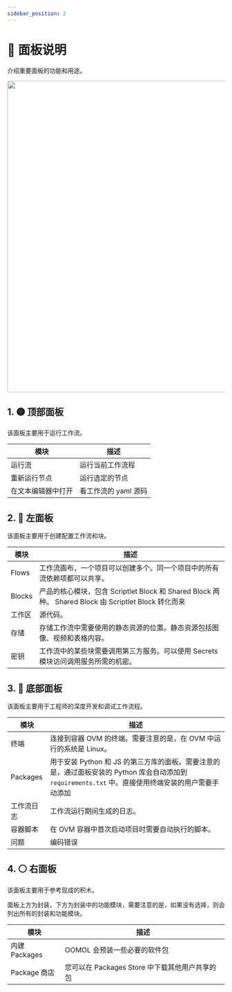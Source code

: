 ```yaml
---
sidebar_position: 2
---
```



# 📝 面板说明

介绍重要面板的功能和用途。

<img src={panel} width="720" />

## 1. 🟡 顶部面板

该面板主要用于运行工作流。

| 模块               | 描述                 |
| ------------------ | -------------------- |
| 运行流             | 运行当前工作流程     |
| 重新运行节点       | 运行选定的节点       |
| 在文本编辑器中打开 | 看工作流的 yaml 源码 |

## 2. 🔴 左面板

该面板主要用于创建配置工作流和块。

| 模块   | 描述                                                                                                 |
| ------ | ---------------------------------------------------------------------------------------------------- |
| Flows  | 工作流画布，一个项目可以创建多个。同一个项目中的所有流依赖项都可以共享。                             |
| Blocks | 产品的核心模块，包含 Scriptlet Block 和 Shared Block 两种。 Shared Block 由 Scriptlet Block 转化而来 |
| 工作区 | 源代码。                                                                                             |
| 存储   | 存储工作流中需要使用的静态资源的位置。静态资源包括图像、视频和表格内容。                             |
| 密钥   | 工作流中的某些块需要调用第三方服务。可以使用 Secrets 模块访问调用服务所需的机密。                    |

## 3. 🔵 底部面板

该面板主要用于工程师的深度开发和调试工作流程。

| 模块       | 描述                                                                                                                                                 |
| ---------- | ---------------------------------------------------------------------------------------------------------------------------------------------------- |
| 终端       | 连接到容器 OVM 的终端。需要注意的是，在 OVM 中运行的系统是 Linux。                                                                                   |
| Packages   | 用于安装 Python 和 JS 的第三方库的面板。需要注意的是，通过面板安装的 Python 库会自动添加到 `requirements.txt` 中。直接使用终端安装的用户需要手动添加 |
| 工作流日志 | 工作流运行期间生成的日志。                                                                                                                           |
| 容器脚本   | 在 OVM 容器中首次启动项目时需要自动执行的脚本。                                                                                                      |
| 问题       | 编码错误                                                                                                                                             |

## 4. ⚪ 右面板

该面板主要用于参考现成的积木。

面板上方为封装，下方为封装中的功能模块，需要注意的是，如果没有选择，则会列出所有的封装和功能模块。

| 模块          | 描述                                           |
| ------------- | ---------------------------------------------- |
| 内建 Packages | OOMOL 会预装一些必要的软件包                   |
| Package 商店  | 您可以在 Packages Store 中下载其他用户共享的包 |
